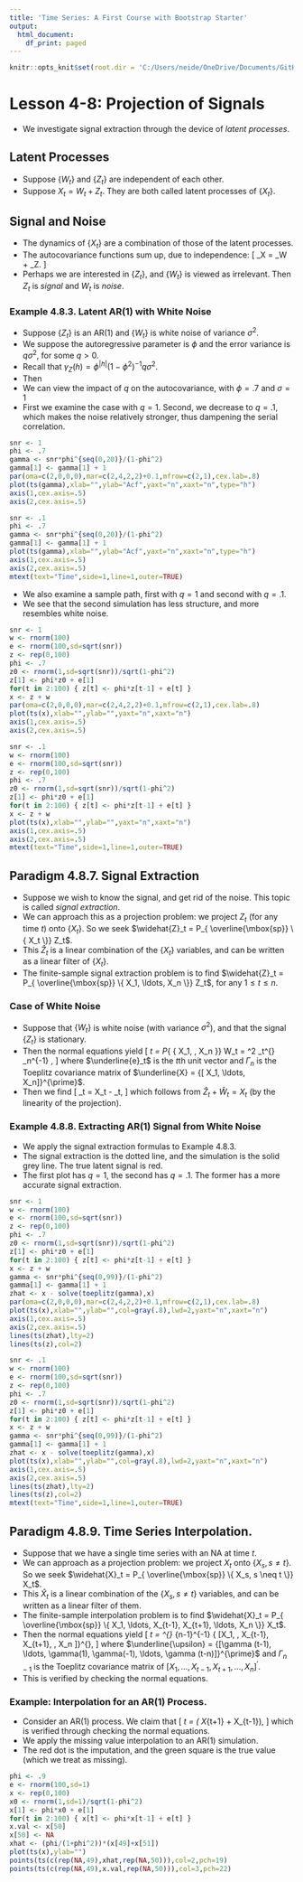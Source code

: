 ```yaml
---
title: 'Time Series: A First Course with Bootstrap Starter'
output:
  html_document:
    df_print: paged
---
```


```r
knitr::opts_knit$set(root.dir = 'C:/Users/neide/OneDrive/Documents/GitHub/BEwebinar/Data')
```

# Lesson 4-8: Projection of Signals

- We investigate signal extraction through the device of *latent processes*.

## Latent Processes

- Suppose $\{ W_t \}$ and $\{ Z_t \}$ are independent of each other.
- Suppose $X_t = W_t + Z_t$. They are both called latent processes of $\{ X_t \}$.

## Signal and Noise

- The dynamics of $\{ X_t \}$ are a combination of those of the latent processes.
- The autocovariance functions sum up, due to independence:
\[
 \gamma_X = \gamma_W + \gamma_Z.
\]
- Perhaps we are interested in $\{ Z_t \}$, and $\{ W_t \}$ is viewed as irrelevant.
Then $Z_t$ is *signal* and $W_t$ is *noise*.

### Example 4.8.3. Latent AR(1) with White Noise

- Suppose $\{ Z_t \}$ is an AR(1) and $\{ W_t \}$ is white noise of variance $\sigma^2$.
- We suppose the autoregressive parameter is $\phi$ and the error variance is $q \sigma^2$,
for some $q > 0$.
- Recall that $\gamma_Z (h) = \phi^{|h|} {(1- \phi^2)}^{-1} q \sigma^2$.
- Then
\begin{align*}
 \gamma_X (0) & = {(1- \phi^2)}^{-1} q \sigma^2 + \sigma^2 \\
 \gamma_X (h) & = \phi^{|h|} {(1- \phi^2)}^{-1} q \sigma^2 \quad h \neq 0.
\end{align*}
- We can view the impact of $q$ on the autocovariance, with $\phi = .7$ and $\sigma = 1$
- First we examine the case with $q=1$. Second, we decrease to $q = .1$, which makes the 
noise relatively stronger, thus dampening the serial correlation.

```r
snr <- 1
phi <- .7
gamma <- snr*phi^{seq(0,20)}/(1-phi^2)
gamma[1] <- gamma[1] + 1
par(oma=c(2,0,0,0),mar=c(2,4,2,2)+0.1,mfrow=c(2,1),cex.lab=.8)
plot(ts(gamma),xlab="",ylab="Acf",yaxt="n",xaxt="n",type="h")
axis(1,cex.axis=.5)
axis(2,cex.axis=.5)

snr <- .1
phi <- .7
gamma <- snr*phi^{seq(0,20)}/(1-phi^2)
gamma[1] <- gamma[1] + 1
plot(ts(gamma),xlab="",ylab="Acf",yaxt="n",xaxt="n",type="h")
axis(1,cex.axis=.5)
axis(2,cex.axis=.5)
mtext(text="Time",side=1,line=1,outer=TRUE)
```

- We also examine a sample path, first with $q=1$ and second with $q = .1$.
- We see that the second simulation has less structure, and more resembles white noise.

```r
snr <- 1
w <- rnorm(100)
e <- rnorm(100,sd=sqrt(snr))
z <- rep(0,100)
phi <- .7
z0 <- rnorm(1,sd=sqrt(snr))/sqrt(1-phi^2)
z[1] <- phi*z0 + e[1]
for(t in 2:100) { z[t] <- phi*z[t-1] + e[t] }
x <- z + w
par(oma=c(2,0,0,0),mar=c(2,4,2,2)+0.1,mfrow=c(2,1),cex.lab=.8)
plot(ts(x),xlab="",ylab="",yaxt="n",xaxt="n")
axis(1,cex.axis=.5)
axis(2,cex.axis=.5)

snr <- .1
w <- rnorm(100)
e <- rnorm(100,sd=sqrt(snr))
z <- rep(0,100)
phi <- .7
z0 <- rnorm(1,sd=sqrt(snr))/sqrt(1-phi^2)
z[1] <- phi*z0 + e[1]
for(t in 2:100) { z[t] <- phi*z[t-1] + e[t] }
x <- z + w
plot(ts(x),xlab="",ylab="",yaxt="n",xaxt="n")
axis(1,cex.axis=.5)
axis(2,cex.axis=.5)
mtext(text="Time",side=1,line=1,outer=TRUE)
```

## Paradigm 4.8.7.  Signal Extraction

- Suppose we wish to know the signal, and get rid of the noise. This topic is called *signal extraction*.
- We can approach this as a projection problem: we project $Z_t$ (for any time $t$) onto $\{ X_t \}$. So
we seek $\widehat{Z}_t = P_{ \overline{\mbox{sp}} \{ X_t \}} Z_t$.
- This $\widehat{Z}_t$ is a linear combination of the $\{ X_t \}$ variables, and can be written as a linear filter of $\{ X_t \}$.
- The finite-sample signal extraction problem is to find $\widehat{Z}_t = P_{ \overline{\mbox{sp}} \{ X_1, \ldots, X_n \}} Z_t$,
for any $1 \leq t \leq n$.

### Case of White Noise

- Suppose that $\{ W_t \}$ is white noise (with variance $\sigma^2$), and that the signal $\{ Z_t \}$ is stationary.
- Then the normal equations yield
\[
 \widehat{W}_t = P_{ \overline{\mbox{sp}} \{ X_1, \ldots, X_n \}} W_t =
 \sigma^2 \underline{e}_t^{\prime} \Gamma_n^{-1} \underline{X},
\]
 where $\underline{e}_t$ is the $t$th unit vector and $\Gamma_n$ is the Toeplitz covariance matrix of
 $\underline{X} = {[ X_1, \ldots, X_n]}^{\prime}$.
- Then we find
\[
 \widehat{Z}_t = X_t - \widehat{W}_t,
\]
 which follows from $\widehat{Z}_t + \widehat{W}_t = X_t$ (by the linearity of the projection).
 
### Example 4.8.8. Extracting AR(1) Signal from White Noise

- We apply the signal extraction formulas to Example 4.8.3.
- The signal extraction is the dotted line, and the simulation is the solid grey line. The true latent signal is red.
- The first plot has $q=1$, the second has $q= .1$. The former has a more accurate signal extraction.  

```r
snr <- 1
w <- rnorm(100)
e <- rnorm(100,sd=sqrt(snr))
z <- rep(0,100)
phi <- .7
z0 <- rnorm(1,sd=sqrt(snr))/sqrt(1-phi^2)
z[1] <- phi*z0 + e[1]
for(t in 2:100) { z[t] <- phi*z[t-1] + e[t] }
x <- z + w
gamma <- snr*phi^{seq(0,99)}/(1-phi^2)
gamma[1] <- gamma[1] + 1
zhat <- x - solve(toeplitz(gamma),x)
par(oma=c(2,0,0,0),mar=c(2,4,2,2)+0.1,mfrow=c(2,1),cex.lab=.8)
plot(ts(x),xlab="",ylab="",col=gray(.8),lwd=2,yaxt="n",xaxt="n")
axis(1,cex.axis=.5)
axis(2,cex.axis=.5)
lines(ts(zhat),lty=2)
lines(ts(z),col=2)

snr <- .1
w <- rnorm(100)
e <- rnorm(100,sd=sqrt(snr))
z <- rep(0,100)
phi <- .7
z0 <- rnorm(1,sd=sqrt(snr))/sqrt(1-phi^2)
z[1] <- phi*z0 + e[1]
for(t in 2:100) { z[t] <- phi*z[t-1] + e[t] }
x <- z + w
gamma <- snr*phi^{seq(0,99)}/(1-phi^2)
gamma[1] <- gamma[1] + 1
zhat <- x - solve(toeplitz(gamma),x)
plot(ts(x),xlab="",ylab="",col=gray(.8),lwd=2,yaxt="n",xaxt="n")
axis(1,cex.axis=.5)
axis(2,cex.axis=.5)
lines(ts(zhat),lty=2)
lines(ts(z),col=2)
mtext(text="Time",side=1,line=1,outer=TRUE)
```

## Paradigm 4.8.9. Time Series Interpolation.

- Suppose that we have a single time series with an NA at time $t$.
- We can approach as a projection problem: we project $X_t$ onto $\{ X_s, s \neq t \}$. So
we seek $\widehat{X}_t = P_{ \overline{\mbox{sp}} \{ X_s, s \neq t \}} X_t$.
- This $\widehat{X}_t$ is a linear combination of the $\{ X_s, s\neq t \}$ variables, and can be written as a linear filter of 
them. 
- The finite-sample interpolation problem is to find $\widehat{X}_t = P_{ \overline{\mbox{sp}} \{ X_1, \ldots, X_{t-1}, X_{t+1}, \ldots, X_n \}} X_t$.
- Then the normal equations yield
\[
 \widehat{X}_t =  \underline{\upsilon}^{\prime} \Gamma_{n-1}^{-1} { [X_1, \ldots, X_{t-1}, X_{t+1}, \ldots, X_n ]}^{\prime},
\]
 where $\underline{\upsilon} = {[\gamma (t-1), \ldots, \gamma(1), \gamma(-1), \ldots, \gamma (t-n)]}^{\prime}$ and $\Gamma_{n-1}$ is the Toeplitz covariance matrix of ${ [X_1, \ldots, X_{t-1}, X_{t+1}, \ldots, X_n ]}^{\prime}$.
- This is verified by checking the normal equations.

### Example: Interpolation for an AR(1) Process.

- Consider an AR(1) process. We claim that 
\[
\widehat{X}_t = \frac{\phi}{1 + \phi^2} ( X_{t+1} + X_{t-1}),
\]
which is verified through checking the normal equations. 
- We apply the missing value interpolation to an AR(1) simulation.
- The red dot is the imputation, and the green square is the true value (which we treat as missing).

```r
phi <- .9
e <- rnorm(100,sd=1)
x <- rep(0,100)
x0 <- rnorm(1,sd=1)/sqrt(1-phi^2)
x[1] <- phi*x0 + e[1]
for(t in 2:100) { x[t] <- phi*x[t-1] + e[t] }
x.val <- x[50]
x[50] <- NA
xhat <- (phi/(1+phi^2))*(x[49]+x[51])
plot(ts(x),ylab="")
points(ts(c(rep(NA,49),xhat,rep(NA,50))),col=2,pch=19)
points(ts(c(rep(NA,49),x.val,rep(NA,50))),col=3,pch=22)
```

